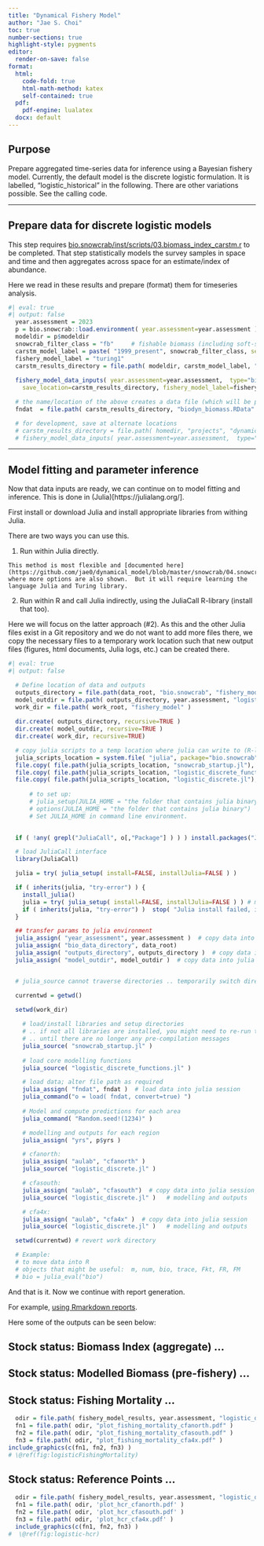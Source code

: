 ```yaml
---
title: "Dynamical Fishery Model"
author: "Jae S. Choi"
toc: true
number-sections: true
highlight-style: pygments
editor:
  render-on-save: false
format:
  html: 
    code-fold: true
    html-math-method: katex
    self-contained: true
  pdf:
    pdf-engine: lualatex
  docx: default 
---
```

 

<!-- This is a Quarto document -->

<!-- 
Copy this file to a work directory (e.g., bio.data/bio.snowcrab/reports/) 
and run Quarto from there:

# quarto render 04_snowcrab_fishery_model_turing.qmd --to html 

Can add "--to docx --to pdf" as additional documents, but their formatting is awkward and will require more work.  
-->

<!-- NOTES: 

-->


## Purpose

Prepare aggregated time-series data for inference using a Bayesian fishery model. Currently, the default model is the discrete logistic formulation. It is labelled, "logistic_historical" in the following. There are other variations possible. See the calling code. 

---

## Prepare data for discrete logistic models

This step requires [bio.snowcrab/inst/scripts/03.biomass_index_carstm.r](https://github.com/jae0/bio.snowcrab/inst/scripts/03.biomass_index_carstm.r)   to be completed. That step statistically models the survey samples in space and time and then aggregates across space for an estimate/index of abundance. 

Here we read in these results and prepare (format) them for timeseries analysis.
```r
#| eval: true
#| output: false
  year.assessment = 2023
  p = bio.snowcrab::load.environment( year.assessment=year.assessment )
  modeldir = p$modeldir
  snowcrab_filter_class = "fb"     # fishable biomass (including soft-shelled )  "m.mat" "f.mat" "imm"
  carstm_model_label = paste( "1999_present", snowcrab_filter_class, sep="_" )
  fishery_model_label = "turing1"
  carstm_results_directory = file.path( modeldir, carstm_model_label, "fishery_model_results", fishery_model_label ) # default
  
  fishery_model_data_inputs( year.assessment=year.assessment,  type="biomass_dynamics", for_julia=TRUE, 
    save_location=carstm_results_directory, fishery_model_label=fishery_model_label  ) 

  # the name/location of the above creates a data file (which will be passed to Julia, later) 
  fndat  = file.path( carstm_results_directory, "biodyn_biomass.RData" )  # 

  # for development, save at alternate locations
  # carstm_results_directory = file.path( homedir, "projects", "dynamical_model", "snowcrab", "data" )
  # fishery_model_data_inputs( year.assessment=year.assessment,  type="biomass_dynamics", for_julia=TRUE, save_location=carstm_results_directory )

```


---

## Model fitting and parameter inference

Now that data inputs are ready, we can continue on to model fitting and inference. This is done in (Julia)[https://julialang.org/]. 

First install or download Julia and install appropriate libraries from withing Julia. 

There are two ways you can use this. 

  1. Run within Julia directly.

    This method is most flexible and [documented here](https://github.com/jae0/dynamical_model/blob/master/snowcrab/04.snowcrab_fishery_model.md), where more options are also shown.  But it will require learning the language Julia and Turing library. 

  2. Run within R and call Julia indirectly, using the JuliaCall R-library (install that too). 
  

Here we will focus on the latter approach (#2).  As this and the other Julia files exist in a Git repository and we do not want to add more files there, we copy the necessary files to a temporary work location such that new output files (figures, html documents, Julia logs, etc.) can be created there. 


```r
#| eval: true
#| output: false

  # Define location of data and outputs
  outputs_directory = file.path(data_root, "bio.snowcrab", "fishery_model" )
  model_outdir = file.path( outputs_directory, year.assessment, "logistic_discrete_historical" )
  work_dir = file.path( work_root, "fishery_model" )
  
  dir.create( outputs_directory, recursive=TRUE )
  dir.create( model_outdir, recursive=TRUE )
  dir.create( work_dir, recursive=TRUE)

  # copy julia scripts to a temp location where julia can write to (R-library is usually write protected)
  julia_scripts_location = system.file( "julia", package="bio.snowcrab" )
  file.copy( file.path(julia_scripts_location, "snowcrab_startup.jl"), work_dir, overwrite=TRUE  )
  file.copy( file.path(julia_scripts_location, "logistic_discrete_functions.jl"), work_dir, overwrite=TRUE )
  file.copy( file.path(julia_scripts_location, "logistic_discrete.jl"), work_dir, overwrite=TRUE )
 
      # to set up:
      # julia_setup(JULIA_HOME = "the folder that contains julia binary")
      # options(JULIA_HOME = "the folder that contains julia binary")
      # Set JULIA_HOME in command line environment.

 
  if ( !any( grepl("JuliaCall", o[,"Package"] ) ) ) install.packages("JuliaCall")

  # load JuliaCall interface
  library(JuliaCall)

  julia = try( julia_setup( install=FALSE, installJulia=FALSE ) )

  if ( inherits(julia, "try-error") ) {
    install_julia()
    julia = try( julia_setup( install=FALSE, installJulia=FALSE ) ) # make sure it works
    if ( inherits(julia, "try-error") )  stop( "Julia install failed, install manually?") 
  }

  ## transfer params to julia environment
  julia_assign( "year_assessment", year.assessment )  # copy data into julia session
  julia_assign( "bio_data_directory", data_root) 
  julia_assign( "outputs_directory", outputs_directory )  # copy data into julia session
  julia_assign( "model_outdir", model_outdir )  # copy data into julia session


  # julia_source cannot traverse directories .. temporarily switch directory

  currentwd = getwd() 
   
  setwd(work_dir) 

    # load/install libraries and setup directories 
    # .. if not all libraries are installed, you might need to re-run this a few times 
    # .. until there are no longer any pre-compilation messages
    julia_source( "snowcrab_startup.jl" )  
    
    # load core modelling functions
    julia_source( "logistic_discrete_functions.jl" )  

    # load data; alter file path as required
    julia_assign( "fndat", fndat )  # load data into julia session
    julia_command("o = load( fndat, convert=true) ")
 
    # Model and compute predictions for each area
    julia_command( "Random.seed!(1234)" )

    # modelling and outputs for each region 
    julia_assign( "yrs", p$yrs )   

    # cfanorth:    
    julia_assign( "aulab", "cfanorth" )   
    julia_source( "logistic_discrete.jl" )   

    # cfasouth:    
    julia_assign( "aulab", "cfasouth")  # copy data into julia session
    julia_source( "logistic_discrete.jl" )   # modelling and outputs

    # cfa4x:    
    julia_assign( "aulab", "cfa4x" )  # copy data into julia session
    julia_source( "logistic_discrete.jl" )   # modelling and outputs

  setwd(currentwd) # revert work directory

  # Example:
  # to move data into R
  # objects that might be useful:  m, num, bio, trace, Fkt, FR, FM 
  # bio = julia_eval("bio")  
```
 

And that is it. Now we continue with report generation.

For example, [using Rmarkdown reports](https://github.com/jae0/bio.snowcrab/inst/markdown/snowcrab_working_paper.rmd). 

Here some of the outputs can be seen below:



## Stock status: Biomass Index (aggregate) ... {.c}
    
\begin{tiny}
```r
include_graphics( file.path( SCD, 'modelled', '1999_present_fb', 'aggregated_biomass_timeseries' , 'biomass_M0.png') )
# \@ref(fig:fbindex-timeseries)
```
\end{tiny}




## Stock status: Modelled Biomass (pre-fishery) ... {.c}

\begin{tiny}
```r
loc = file.path( SCD, 'fishery_model', year.assessment, 'logistic_discrete_historical' )
fn1 = file.path( loc, 'plot_predictions_cfanorth.pdf' ) 
fn2 = file.path( loc, 'plot_predictions_cfasouth.pdf' ) 
fn3 = file.path( loc, 'plot_predictions_cfa4x.pdf' ) 
include_graphics(c(fn1, fn2, fn3) )
# \@ref(fig:logisticPredictions)
```
\end{tiny}



## Stock status: Fishing Mortality ... {.c}

```r
  odir = file.path( fishery_model_results, year.assessment, "logistic_discrete_historical" )
  fn1 = file.path( odir, "plot_fishing_mortality_cfanorth.pdf" ) 
  fn2 = file.path( odir, "plot_fishing_mortality_cfasouth.pdf" ) 
  fn3 = file.path( odir, "plot_fishing_mortality_cfa4x.pdf" ) 
include_graphics(c(fn1, fn2, fn3) )
# \@ref(fig:logisticFishingMortality)
```



## Stock status: Reference Points ... {.c}

```r
  odir = file.path( fishery_model_results, year.assessment, "logistic_discrete_historical" )
  fn1 = file.path( odir, 'plot_hcr_cfanorth.pdf' ) 
  fn2 = file.path( odir, 'plot_hcr_cfasouth.pdf' ) 
  fn3 = file.path( odir, 'plot_hcr_cfa4x.pdf' ) 
  include_graphics(c(fn1, fn2, fn3) )
#  \@ref(fig:logistic-hcr)
```
